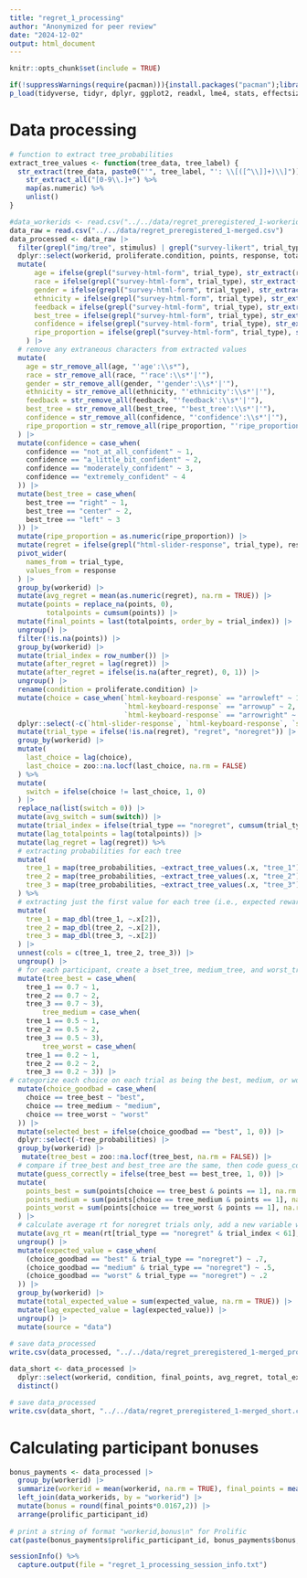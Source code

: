 ```yaml
---
title: "regret_1_processing"
author: "Anonymized for peer review"
date: "2024-12-02"
output: html_document
---
```


```r
knitr::opts_chunk$set(include = TRUE)

if(!suppressWarnings(require(pacman))){install.packages("pacman");library("pacman")}
p_load(tidyverse, tidyr, dplyr, ggplot2, readxl, lme4, stats, effectsize, sjPlot, readr, GLMMadaptive, ggpubr, patchwork, lubridate, qualtRics, ggpubr, wordcloud, tm, chatgpt, purrr, openai, httr, jsonlite, DescTools, ggthemr, brms)
```

# Data processing

```r
# function to extract tree_probabilities
extract_tree_values <- function(tree_data, tree_label) {
  str_extract(tree_data, paste0("'", tree_label, "': \\[([^\\]]+)\\]")) %>%
    str_extract_all("[0-9\\.]+") %>%
    map(as.numeric) %>%
    unlist()
}
```

```r
#data_workerids <- read.csv("../../data/regret_preregistered_1-workerids.csv")
data_raw = read.csv("../../data/regret_preregistered_1-merged.csv")
data_processed <- data_raw |>
  filter(grepl("img/tree", stimulus) | grepl("survey-likert", trial_type) | grepl("survey-html-form", trial_type)) |> 
  dplyr::select(workerid, proliferate.condition, points, response, totalpoints, trial_index, trial_type, rt, tree_probabilities) |>
  mutate(
      age = ifelse(grepl("survey-html-form", trial_type), str_extract(response, "'age':\\s*(\\d+)"), NA),
      race = ifelse(grepl("survey-html-form", trial_type), str_extract(response, "'race':\\s*'([^']*)'"), NA),
      gender = ifelse(grepl("survey-html-form", trial_type), str_extract(response, "'gender':\\s*'([^']*)'"), NA),
      ethnicity = ifelse(grepl("survey-html-form", trial_type), str_extract(response, "'ethnicity':\\s*'([^']*)'"), NA),
      feedback = ifelse(grepl("survey-html-form", trial_type), str_extract(response, "'feedback':\\s*'([^']*)'"), NA),
      best_tree = ifelse(grepl("survey-html-form", trial_type), str_extract(response, "'best_tree':\\s*'([^']*)'"), NA),
      confidence = ifelse(grepl("survey-html-form", trial_type), str_extract(response, "'confidence':\\s*'([^']*)'"), NA),
      ripe_proportion = ifelse(grepl("survey-html-form", trial_type), str_extract(response, "'ripe_proportion':\\s*(\\d+)"), NA)
    ) |>
  # remove any extraneous characters from extracted values
  mutate(
    age = str_remove_all(age, "'age':\\s*"),
    race = str_remove_all(race, "'race':\\s*'|'"),
    gender = str_remove_all(gender, "'gender':\\s*'|'"),
    ethnicity = str_remove_all(ethnicity, "'ethnicity':\\s*'|'"),
    feedback = str_remove_all(feedback, "'feedback':\\s*'|'"),
    best_tree = str_remove_all(best_tree, "'best_tree':\\s*'|'"),
    confidence = str_remove_all(confidence, "'confidence':\\s*'|'"),
    ripe_proportion = str_remove_all(ripe_proportion, "'ripe_proportion':\\s*")
  ) |>
  mutate(confidence = case_when(
    confidence == "not_at_all_confident" ~ 1,
    confidence == "a_little_bit_confident" ~ 2,
    confidence == "moderately_confident" ~ 3,
    confidence == "extremely_confident" ~ 4
  )) |>
  mutate(best_tree = case_when(
    best_tree == "right" ~ 1,
    best_tree == "center" ~ 2,
    best_tree == "left" ~ 3
  )) |>
  mutate(ripe_proportion = as.numeric(ripe_proportion)) |>
  mutate(regret = ifelse(grepl("html-slider-response", trial_type), response, NA)) |>
  pivot_wider(
    names_from = trial_type,
    values_from = response
  ) |>
  group_by(workerid) |>
  mutate(avg_regret = mean(as.numeric(regret), na.rm = TRUE)) |>
  mutate(points = replace_na(points, 0),
         totalpoints = cumsum(points)) |>
  mutate(final_points = last(totalpoints, order_by = trial_index)) |>
  ungroup() |>
  filter(!is.na(points)) |>
  group_by(workerid) |>
  mutate(trial_index = row_number()) |>
  mutate(after_regret = lag(regret)) |>
  mutate(after_regret = ifelse(is.na(after_regret), 0, 1)) |>
  ungroup() |>
  rename(condition = proliferate.condition) |>
  mutate(choice = case_when(`html-keyboard-response` == "arrowleft" ~ 1,
                            `html-keyboard-response` == "arrowup" ~ 2,
                            `html-keyboard-response` == "arrowright" ~ 3)) |>
  dplyr::select(-c(`html-slider-response`, `html-keyboard-response`, `survey-html-form`)) |>
  mutate(trial_type = ifelse(!is.na(regret), "regret", "noregret")) |>
  group_by(workerid) |>
  mutate(
    last_choice = lag(choice), 
    last_choice = zoo::na.locf(last_choice, na.rm = FALSE) 
  ) %>%
  mutate(
    switch = ifelse(choice != last_choice, 1, 0)
  ) |>
  replace_na(list(switch = 0)) |>
  mutate(avg_switch = sum(switch)) |>
  mutate(trial_index = ifelse(trial_type == "noregret", cumsum(trial_type == "noregret"), NA)) |>
  mutate(lag_totalpoints = lag(totalpoints)) |>
  mutate(lag_regret = lag(regret)) %>%
  # extracting probabilities for each tree
  mutate(
    tree_1 = map(tree_probabilities, ~extract_tree_values(.x, "tree_1")),
    tree_2 = map(tree_probabilities, ~extract_tree_values(.x, "tree_2")),
    tree_3 = map(tree_probabilities, ~extract_tree_values(.x, "tree_3"))
  ) %>%
  # extracting just the first value for each tree (i.e., expected reward)
  mutate(
    tree_1 = map_dbl(tree_1, ~.x[2]),
    tree_2 = map_dbl(tree_2, ~.x[2]),
    tree_3 = map_dbl(tree_3, ~.x[2])
  ) |>
  unnest(cols = c(tree_1, tree_2, tree_3)) |>
  ungroup() |>
  # for each participant, create a bset_tree, medium_tree, and worst_tree variable
  mutate(tree_best = case_when(
    tree_1 == 0.7 ~ 1,
    tree_2 == 0.7 ~ 2,
    tree_3 == 0.7 ~ 3),
        tree_medium = case_when(
    tree_1 == 0.5 ~ 1,
    tree_2 == 0.5 ~ 2,
    tree_3 == 0.5 ~ 3),
        tree_worst = case_when(
    tree_1 == 0.2 ~ 1,
    tree_2 == 0.2 ~ 2,
    tree_3 == 0.2 ~ 3)) |>
# categorize each choice on each trial as being the best, medium, or worst
  mutate(choice_goodbad = case_when(
    choice == tree_best ~ "best",
    choice == tree_medium ~ "medium",
    choice == tree_worst ~ "worst"
  )) |>
  mutate(selected_best = ifelse(choice_goodbad == "best", 1, 0)) |>
  dplyr::select(-tree_probabilities) |>
  group_by(workerid) |>
   mutate(tree_best = zoo::na.locf(tree_best, na.rm = FALSE)) |>
  # compare if tree_best and best_tree are the same, then code guess_correctly = 1, otherwise 0
  mutate(guess_correctly = ifelse(tree_best == best_tree, 1, 0)) |>
  mutate(
    points_best = sum(points[choice == tree_best & points == 1], na.rm = TRUE)/sum(choice == tree_best, na.rm = TRUE),
    points_medium = sum(points[choice == tree_medium & points == 1], na.rm = TRUE)/sum(choice == tree_medium, na.rm = TRUE),
    points_worst = sum(points[choice == tree_worst & points == 1], na.rm = TRUE)/sum(choice == tree_worst, na.rm = TRUE)
  ) |>
  # calculate average rt for noregret trials only, add a new variable without removing regret trials from the dataset
  mutate(avg_rt = mean(rt[trial_type == "noregret" & trial_index < 61], na.rm = TRUE)) |>
  ungroup() |>
  mutate(expected_value = case_when(
    (choice_goodbad == "best" & trial_type == "noregret") ~ .7,
    (choice_goodbad == "medium" & trial_type == "noregret") ~ .5,
    (choice_goodbad == "worst" & trial_type == "noregret") ~ .2
  )) |>
  group_by(workerid) |>
  mutate(total_expected_value = sum(expected_value, na.rm = TRUE)) |>
  mutate(lag_expected_value = lag(expected_value)) |>
  ungroup() |>
  mutate(source = "data")
  
# save data_processed
write.csv(data_processed, "../../data/regret_preregistered_1-merged_processed.csv")
```

```r
data_short <- data_processed |>
  dplyr::select(workerid, condition, final_points, avg_regret, total_expected_value) |>
  distinct()

# save data_processed
write.csv(data_short, "../../data/regret_preregistered_1-merged_short.csv")
```

# Calculating participant bonuses

```r
bonus_payments <- data_processed |>
  group_by(workerid) |>
  summarize(workerid = mean(workerid, na.rm = TRUE), final_points = mean(final_points, na.rm = TRUE)) |>
  left_join(data_workerids, by = "workerid") |>
  mutate(bonus = round(final_points*0.0167,2)) |>
  arrange(prolific_participant_id) 
  
# print a string of format "workerid,bonus\n" for Prolific
cat(paste(bonus_payments$prolific_participant_id, bonus_payments$bonus, sep = ","), sep = "\n")

```

```r
sessionInfo() %>%
  capture.output(file = "regret_1_processing_session_info.txt")
```
